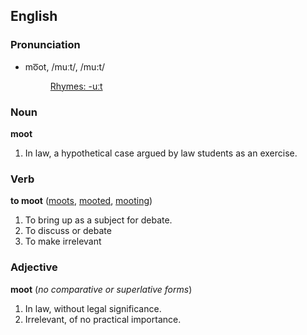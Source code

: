 ==English==
===Pronunciation===
*mo͞ot, /muːt/, /mu:t/
*:[[Rhymes:English:-uːt|Rhymes: -uːt]]

===Noun===
'''moot'''

# In law, a hypothetical case argued by law students as an exercise.

===Verb===
'''to moot''' ([[moots]], [[mooted]], [[mooting]])

# To bring up as a subject for debate.
# To discuss or debate
# To make irrelevant

===Adjective===
'''moot''' (''no comparative or superlative forms'')

# In law, without legal significance.
# Irrelevant, of no practical importance.